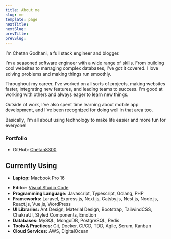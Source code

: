 ---
title: About me
slug: me
template: page
nextTitle:
nextSlug:
prevTitle:
prevSlug:
---

I’m Chetan Godhani, a full stack engineer and blogger.

I'm a seasoned software engineer with a wide range of skills. From building cool websites to managing complex databases, I've got it covered. I love solving problems and making things run smoothly.

Throughout my career, I've worked on all sorts of projects, making websites faster, integrating new features, and leading teams to success. I'm good at working with others and always eager to learn new things.

Outside of work, I've also spent time learning about mobile app development, and I've been recognized for doing well in that area too.

Basically, I'm all about using technology to make life easier and more fun for everyone!

<!-- ![Me](../images/me-big.jpg) -->

### Portfolio

- GitHub: [Chetan8300](https://github.com/chetan8300)

## Currently Using

- **Laptop:** Macbook Pro 16
<!-- - **Hosting:** [Netlify](https://netlify.com) -->
- **Editor:** [Visual Studio Code](https://code.visualstudio.com/)
- **Programming Language:** Javascript, Typescript, Golang, PHP
- **Frameworks:** Laravel, Express.js, Next.js, Gatsby.js, Nest.js, Node.js, React.js, Vue.js, WordPress
- **UI Libraries:** Ant.Design, Material Design, Bootstrap, TailwindCSS, ChakraUI, Styled Components, Emotion
- **Databases:** MySQL, MongoDB, PostgreSQL, Redis
- **Tools & Practices:** Git, Docker, CI/CD, TDD, Agile, Scrum, Kanban
- **Cloud Services:** AWS, DigitalOcean

